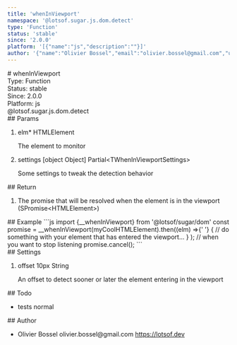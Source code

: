 ```yaml
---
title: 'whenInViewport'
namespace: '@lotsof.sugar.js.dom.detect'
type: 'Function'
status: 'stable'
since: '2.0.0'
platform: '[{"name":"js","description":""}]'
author: '{"name":"Olivier Bossel","email":"olivier.bossel@gmail.com","url":"https://lotsof.dev"}'
---
```


<div class="docmap-mdx">
  # whenInViewport
  <div class="_metas">
    <div class="_type">
      <span class="_type-label">Type:</span>
      <span class="_type-value">Function</span>
    </div>
    <div class="_status">
      <span class="_status-label">Status:</span>
      <span class="_status-value -stable">stable</span>
    </div>
    <div class="_since">
      <span class="_since-label">Since:</span>
      <span class="_since-value">2.0.0</span>
    </div>
    <div class="_platform">
      <span class="_platform-label">Platform:</span>
      <span class="_platform-value -js">js</span>
    </div>
  </div>
  <div class="_namespace">@lotsof.sugar.js.dom.detect</div>
  <div class="_params">
    ## Params
    <ol class="_list">
      <li class="_item">
        <span class="_name">
          elm<span class="_required">*</span>
        </span>
        <span class="_default"></span> <span class="_type">HTMLElement</span>
        <p class="_description">The element to monitor</p>
      </li>
      <li class="_item">
        <span class="_name">settings</span>
        <span class="_default">&lsqb;object Object&rsqb;</span> <span class="_type">
          Partial&lt;TWhenInViewportSettings&gt;
        </span>
        <p class="_description">
          Some settings to tweak the detection behavior
        </p>
      </li>
    </ol>
  </div>
  <div class="_return">
    ## Return
    <ol class="_list">
      <li class="_item">
        <span class="_description">
          The promise that will be resolved when the element is in the viewport
        </span>
        <span class="_default"></span>
        <span class="_type">&lpar;SPromise&lt;HTMLElement&gt;&rpar;</span>
      </li>
    </ol>
  </div>
  <div class="_examples">
    ## Example ```js import {__whenInViewport} from '@lotsof/sugar/dom' const
    promise = __whenInViewport(myCoolHTMLElement).then((elm) =>{' '}
    {
      // do something with your element that has entered the viewport...
    }
    ); // when you want to stop listening promise.cancel(); ```
  </div>
  <div class="_settings">
    ## Settings
    <ol class="_list">
      <li class="_item">
        <span class="_name">offset</span>
        <span class="_default">10px</span> <span class="_type">String</span>
        <p class="_description">
          An offset to detect sooner or later the element entering in the
          viewport
        </p>
      </li>
    </ol>
  </div>
  <div class="_todo">
    ## Todo
    <ul class="_list">
      <li class="_item">
        <span class="_description">tests</span>
        <span class="_priority -normal">normal</span>
      </li>
    </ul>
  </div>
  <div class="_author">
    ## Author
    <ul class="_list">
      <li class="_item">
        <span class="_name">Olivier Bossel</span>
        <span class="_email">olivier.bossel@gmail.com</span>
        <a href="https://lotsof.dev" target="_blank" class="_url">
          https://lotsof.dev
        </a>
      </li>
    </ul>
  </div>
</div>
